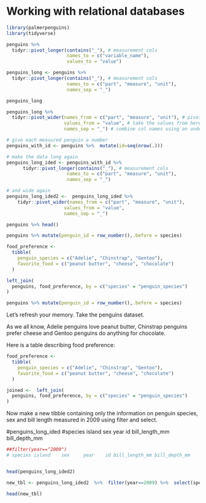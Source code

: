 #  Working with relational databases

```r
library(palmerpenguins)
library(tidyverse)

penguins %>% 
  tidyr::pivot_longer(contains("_"), # measurement cols
                      names_to = c("variable_name"), 
                      values_to = "value")
```

```r
penguins_long <- penguins %>% 
  tidyr::pivot_longer(contains("_"), # measurement cols
                      names_to = c("part", "measure", "unit"), 
                      names_sep = "_")

penguins_long
```


```r
penguins_long %>% 
  tidyr::pivot_wider(names_from = c("part", "measure", "unit"), # pivot these columns
                     values_from = "value", # take the values from here
                     names_sep = "_") # combine col names using an underscore
```


```r
# give each measured penguin a number
penguins_with_id <- penguins %>%  mutate(id=seq(nrow(.)))

# make the data long again
penguins_long_ided <- penguins_with_id %>% 
      tidyr::pivot_longer(contains("_"), # measurement cols
                      names_to = c("part", "measure", "unit"), 
                      names_sep = "_")

# and wide again
penguins_long_ided2 <-  penguins_long_ided %>% 
    tidyr::pivot_wider(names_from = c("part", "measure", "unit"), 
                     values_from = "value", 
                     names_sep = "_") 
```





```r
penguins %>% head()
```


```r
penguins %>% mutate(penguin_id = row_number(),.before = species)
```


```r
food_preference <-
  tibble(
    penguin_species = c("Adelie", "Chinstrap", "Gentoo"),
    favorite_food = c("peanut butter", "cheese", "chocolate")
  )
```

```r
left_join(
  penguins, food_preference, by = c("species" = "penguin_species")
)
```

```r
penguins %>% mutate(penguin_id = row_number(),.before = species)
```



Let’s refresh your memory. Take the penguins dataset.

As we all know, Adelie penguins love peanut butter, Chinstrap penguins prefer cheese and Gentoo penguins do anything for chocolate.

Here is a table describing food preference:




```r
food_preference <-
  tibble(
    penguin_species = c("Adelie", "Chinstrap", "Gentoo"),
    favorite_food = c("peanut butter", "cheese", "chocolate")
  )
```


```r
joined <-  left_join(
  penguins, food_preference, by = c("species" = "penguin_species")
)
```


Now make a new tibble containing only the information on penguin species, sex and bill length measured in 2009 using filter and select.

#penguins_long_ided
#species island    sex     year    id bill_length_mm bill_depth_mm


```r

##filter(year=="2009")
# species island    sex     year    id bill_length_mm bill_depth_mm


head(penguins_long_ided2)  

new_tbl <- penguins_long_ided2  %>%  filter(year==2009) %>%  select(species,sex,bill_length_mm)

head(new_tbl)
```

